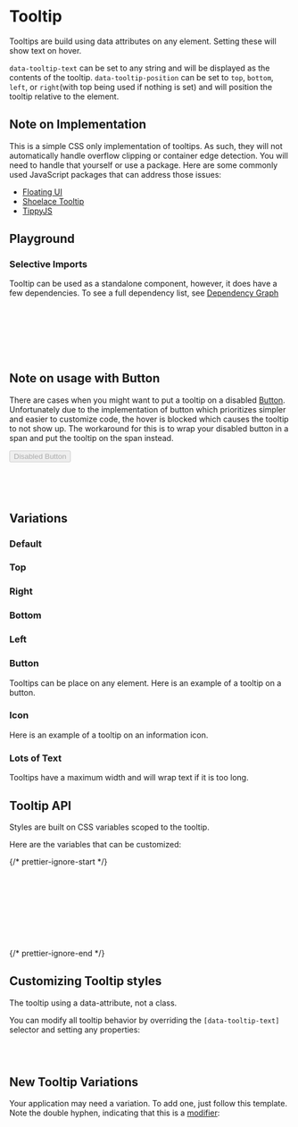 
<Meta of={TooltipStories} />

# Tooltip

<div
  dangerouslySetInnerHTML={{
    __html: createSourceCodeLink({ link: 'components/tooltip.scss' }).outerHTML,
  }}
></div>

Tooltips are build using data attributes on any element. Setting these will show text on hover.

`data-tooltip-text` can be set to any string and will be displayed as the contents of the tooltip.
`data-tooltip-position` can be set to `top`, `bottom`, `left`, or `right`(with top being used if nothing is set) and will position the tooltip relative to the element.

## Note on Implementation

This is a simple CSS only implementation of tooltips. As such, they will not automatically handle overflow clipping or container edge detection. You will need to handle that yourself or use a package.
Here are some commonly used JavaScript packages that can address those issues:

- [Floating UI](https://floating-ui.com)
- [Shoelace Tooltip](https://shoelace.style/components/tooltip)
- [TippyJS](https://atomiks.github.io/tippyjs/)

## Playground

<Canvas of={TooltipStories.Default} />
<Controls of={TooltipStories.Default} />

### Selective Imports

Tooltip can be used as a standalone component, however, it does have a few dependencies. To see a full dependency list, see [Dependency Graph](?path=/docs/overview-selective-imports--docs#dependencies)

```css
// Depends on
@import '@rolemodel/optics/dist/scss/core/tokens';
@import '@rolemodel/optics/dist/scss/core/base';

// Component
@import '@rolemodel/optics/dist/scss/components/tooltip';
```

## Note on usage with Button

There are cases when you might want to put a tooltip on a disabled [Button](?path=/docs/navigation-components-button--docs). Unfortunately due to the implementation of button which prioritizes simpler and easier to customize code, the hover is blocked which causes the tooltip to not show up.
The workaround for this is to wrap your disabled button in a span and put the tooltip on the span instead.

<span className="sb-button-fix" data-tooltip-text="This is a tooltip">
  <button className="btn" disabled>
    Disabled Button
  </button>
</span>

```html
<span data-tooltip-text="This is a tooltip">
  <button class="btn" disabled>Disabled Button</button>
</span>
```

## Variations

### Default

<Canvas of={TooltipStories.Default} />

### Top

<Canvas of={TooltipStories.Top} />

### Right

<Canvas of={TooltipStories.Right} />

### Bottom

<Canvas of={TooltipStories.Bottom} />

### Left

<Canvas of={TooltipStories.Left} />

### Button

Tooltips can be place on any element. Here is an example of a tooltip on a button.

<Canvas of={TooltipStories.Button} />

### Icon

Here is an example of a tooltip on an information icon.

<Canvas of={TooltipStories.Icon} />

### Lots of Text

Tooltips have a maximum width and will wrap text if it is too long.

<Canvas of={TooltipStories.LotsOfText} />

## Tooltip API

Styles are built on CSS variables scoped to the tooltip.

Here are the variables that can be customized:

{/* prettier-ignore-start */}
```css
--_op-tooltip-max-width
--_op-tooltip-padding
--_op-tooltip-background-color
--_op-tooltip-text-color
--_op-tooltip-arrow-size
--_op-tooltip-tooltip-offset
--_op-tooltip-tooltip-radius
--_op-tooltip-tooltip-font-size
```
{/* prettier-ignore-end */}

## Customizing Tooltip styles

<div
  dangerouslySetInnerHTML={{
    __html: createAlert({
      title: 'Important!',
      description: 'These patterns represent how to customize the style of the tooltip for your project.',
    }).outerHTML,
  }}
></div>

The tooltip using a data-attribute, not a class.

You can modify all tooltip behavior by overriding the `[data-tooltip-text]` selector and setting any properties:

```css
[data-tooltip-text] {
}
```

## New Tooltip Variations

<div
  dangerouslySetInnerHTML={{
    __html: createAlert({
      title: 'Important!',
      description: 'These patterns represent how to create new variations of the tooltip for your project.',
    }).outerHTML,
  }}
></div>

Your application may need a variation. To add one, just follow this template. Note the double hyphen, indicating that this is a [modifier](https://getbem.com/naming/#modifier):

```css
[data-special-tooltip-text] {
  // Add your custom styles here
}
```
